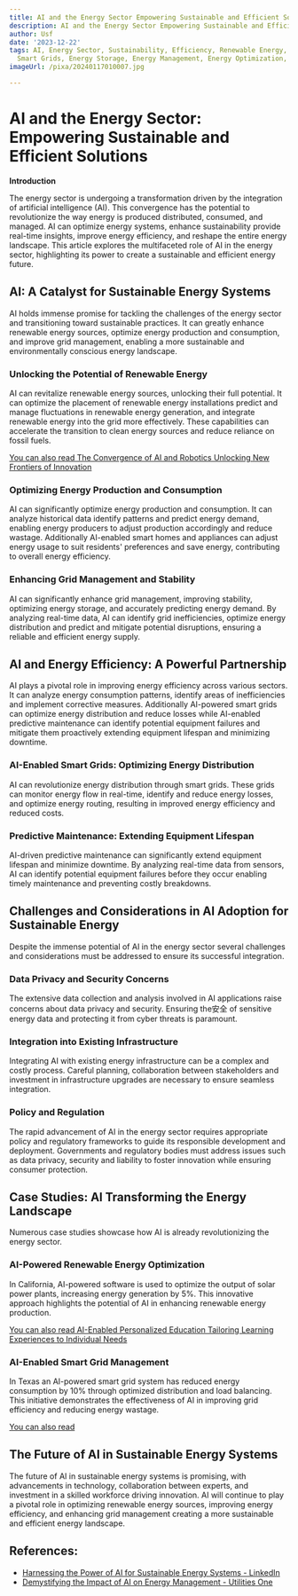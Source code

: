 ```yaml
---
title: AI and the Energy Sector Empowering Sustainable and Efficient Solutions
description: AI and the Energy Sector Empowering Sustainable and Efficient Solutions
author: Usf
date: '2023-12-22'
tags: AI, Energy Sector, Sustainability, Efficiency, Renewable Energy, Clean Energy,
  Smart Grids, Energy Storage, Energy Management, Energy Optimization, Energy Efficiency
imageUrl: /pixa/20240117010007.jpg

---
```

# AI and the Energy Sector: Empowering Sustainable and Efficient Solutions

**Introduction**

The energy sector is undergoing a transformation  driven by the integration of artificial intelligence (AI). This convergence has the potential to revolutionize the way energy is produced distributed, consumed, and managed. AI can optimize energy systems, enhance sustainability provide real-time insights,  improve energy efficiency, and reshape  the entire  energy landscape. This article explores the  multifaceted role of AI in the energy sector, highlighting its power  to create a sustainable and efficient energy future.

## AI:  A Catalyst for Sustainable  Energy  Systems

AI holds immense promise for tackling the challenges of the energy sector and transitioning toward sustainable practices. It can  greatly enhance renewable  energy sources, optimize energy production  and consumption, and  improve  grid management, enabling a more sustainable and  environmentally conscious energy landscape.

###  Unlocking the Potential of Renewable Energy

AI can revitalize renewable energy sources, unlocking their full potential. It  can optimize the placement of renewable energy  installations predict  and manage fluctuations in renewable energy generation, and integrate renewable energy into the grid more effectively. These capabilities  can accelerate the transition to clean energy sources and reduce reliance on fossil fuels.

[You can also read The Convergence of AI and Robotics Unlocking New Frontiers of Innovation](The%20Convergence%20of%20AI%20and%20Robotics%20Unlocking%20New%20Frontiers%20of%20Innovation)


### Optimizing Energy Production and Consumption

AI can significantly optimize  energy production and consumption. It can analyze historical data identify patterns and predict energy demand, enabling energy producers to adjust production accordingly and reduce wastage. Additionally AI-enabled smart homes and appliances can adjust energy usage to suit  residents' preferences  and  save energy, contributing to overall energy efficiency.

###  Enhancing Grid Management and Stability

AI can significantly enhance grid management, improving stability,  optimizing energy storage,  and accurately predicting energy  demand. By analyzing real-time data, AI can  identify  grid inefficiencies, optimize energy distribution  and predict and mitigate potential disruptions, ensuring a reliable and efficient energy supply.

##  AI and  Energy Efficiency: A Powerful Partnership

AI plays a pivotal role in improving energy efficiency across various sectors.  It can analyze energy consumption  patterns, identify  areas of inefficiencies and implement corrective measures. Additionally AI-powered smart grids can optimize energy distribution and reduce losses while AI-enabled predictive maintenance can identify potential equipment failures and mitigate them proactively extending equipment lifespan and minimizing downtime.

### AI-Enabled Smart Grids: Optimizing Energy Distribution

AI can revolutionize energy distribution through smart grids. These grids can monitor energy flow in real-time, identify and reduce energy losses, and optimize energy routing, resulting in  improved energy efficiency and reduced costs.

### Predictive  Maintenance: Extending Equipment Lifespan

AI-driven predictive maintenance can significantly extend  equipment lifespan and minimize downtime.  By analyzing  real-time data from sensors, AI can identify potential equipment failures  before they  occur  enabling timely maintenance and preventing costly breakdowns.

## Challenges and Considerations in AI Adoption for Sustainable Energy

Despite the immense potential of AI in the energy sector several  challenges and considerations  must be addressed  to ensure its successful integration.

### Data Privacy and Security Concerns

The extensive data collection and analysis involved in  AI applications  raise concerns about data privacy and security. Ensuring the安全 of sensitive energy data and protecting it from cyber threats is paramount.

### Integration into Existing Infrastructure

Integrating AI with existing energy infrastructure  can be a complex and costly process. Careful planning, collaboration between stakeholders and  investment  in infrastructure  upgrades are  necessary to ensure seamless integration.

### Policy  and Regulation

The rapid advancement of AI in the energy sector requires appropriate policy and regulatory  frameworks to guide its responsible development and deployment. Governments and regulatory bodies must address issues such as data privacy, security and liability to foster innovation while ensuring  consumer protection.

## Case Studies: AI Transforming the Energy Landscape

Numerous  case studies  showcase how AI  is already revolutionizing the energy sector.

### AI-Powered Renewable Energy Optimization

In  California, AI-powered software is used  to optimize the output of solar  power plants, increasing energy generation by 5%. This innovative approach highlights the potential of AI in enhancing renewable energy production.

[You can also read  AI-Enabled Personalized Education  Tailoring Learning Experiences to Individual Needs](AI-Enabled%20Personalized%20Education%20Tailoring%20Learning%20Experiences%20to%20Individual%20Needs)


###  AI-Enabled Smart Grid Management

In Texas an AI-powered smart grid system  has reduced energy consumption by 10% through optimized distribution and load balancing.  This initiative demonstrates the effectiveness of AI in improving grid efficiency and reducing energy wastage.

[You can also read ]()


## The Future of  AI in Sustainable Energy Systems

The future of AI in sustainable energy systems is promising,  with advancements in technology, collaboration between experts, and investment in a skilled workforce driving innovation. AI will continue to play  a  pivotal role in  optimizing  renewable energy sources, improving energy efficiency, and enhancing grid management creating a more sustainable and efficient energy landscape.

## References:
- [Harnessing the Power of AI for Sustainable Energy Systems - LinkedIn](https://www.linkedin.com/pulse/harnessing-power-ai-sustainable-energy-systems-trustify-technology)
- [Demystifying the Impact of AI on Energy Management - Utilities One](https://utilitiesone.com/demystifying-the-impact-of-ai-on-energy-management)
